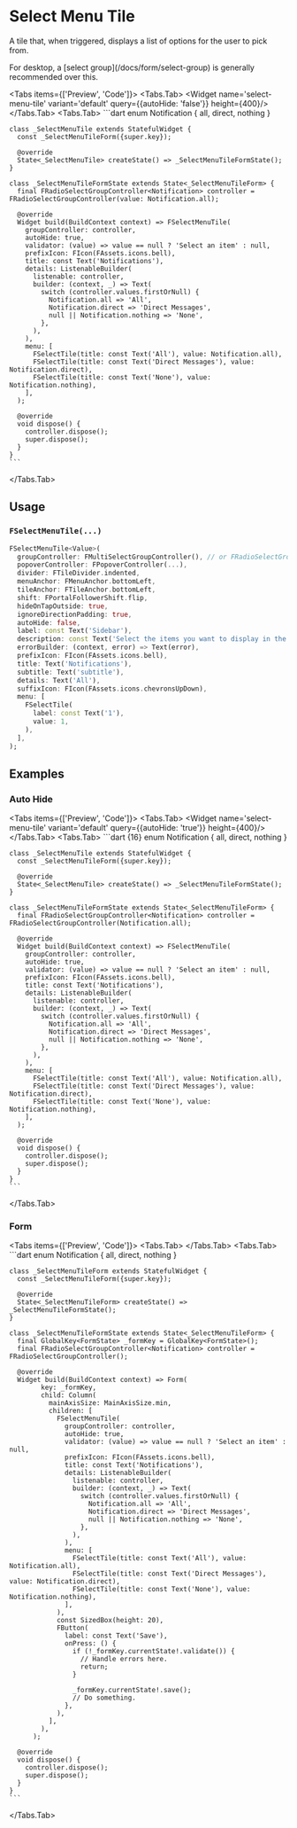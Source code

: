 
# Select Menu Tile
A tile that, when triggered, displays a list of options for the user to pick from.

<LinkBadgeGroup>
    <LinkBadge label="API Reference" href="https://pub.dev/documentation/forui/latest/forui.widgets.select-menu-tile/forui.widgets.select-menu-tile-library.html"/>
</LinkBadgeGroup>

<Callout type="info">
    For desktop, a [select group](/docs/form/select-group) is generally recommended over this.
</Callout>

<Tabs items={['Preview', 'Code']}>
  <Tabs.Tab>
    <Widget name='select-menu-tile' variant='default' query={{autoHide: 'false'}} height={400}/>
  </Tabs.Tab>
  <Tabs.Tab>
    ```dart
    enum Notification { all, direct, nothing }

    class _SelectMenuTile extends StatefulWidget {
      const _SelectMenuTileForm({super.key});

      @override
      State<_SelectMenuTile> createState() => _SelectMenuTileFormState();
    }

    class _SelectMenuTileFormState extends State<_SelectMenuTileForm> {
      final FRadioSelectGroupController<Notification> controller = FRadioSelectGroupController(value: Notification.all);

      @override
      Widget build(BuildContext context) => FSelectMenuTile(
        groupController: controller,
        autoHide: true,
        validator: (value) => value == null ? 'Select an item' : null,
        prefixIcon: FIcon(FAssets.icons.bell),
        title: const Text('Notifications'),
        details: ListenableBuilder(
          listenable: controller,
          builder: (context, _) => Text(
            switch (controller.values.firstOrNull) {
              Notification.all => 'All',
              Notification.direct => 'Direct Messages',
              null || Notification.nothing => 'None',
            },
          ),
        ),
        menu: [
          FSelectTile(title: const Text('All'), value: Notification.all),
          FSelectTile(title: const Text('Direct Messages'), value: Notification.direct),
          FSelectTile(title: const Text('None'), value: Notification.nothing),
        ],
      );

      @override
      void dispose() {
        controller.dispose();
        super.dispose();
      }
    }
    ```
  </Tabs.Tab>
</Tabs>

## Usage

### `FSelectMenuTile(...)`

```dart
FSelectMenuTile<Value>(
  groupController: FMultiSelectGroupController(), // or FRadioSelectGroupController()
  popoverController: FPopoverController(...),
  divider: FTileDivider.indented,
  menuAnchor: FMenuAnchor.bottomLeft,
  tileAnchor: FTileAnchor.bottomLeft,
  shift: FPortalFollowerShift.flip,
  hideOnTapOutside: true,
  ignoreDirectionPadding: true,
  autoHide: false,
  label: const Text('Sidebar'),
  description: const Text('Select the items you want to display in the sidebar.'),
  errorBuilder: (context, error) => Text(error),
  prefixIcon: FIcon(FAssets.icons.bell),
  title: Text('Notifications'),
  subtitle: Text('subtitle'),
  details: Text('All'),
  suffixIcon: FIcon(FAssets.icons.chevronsUpDown),
  menu: [
    FSelectTile(
      label: const Text('1'),
      value: 1,
    ),
  ],
);
```

## Examples

### Auto Hide

<Tabs items={['Preview', 'Code']}>
  <Tabs.Tab>
    <Widget name='select-menu-tile' variant='default' query={{autoHide: 'true'}} height={400}/>
  </Tabs.Tab>
  <Tabs.Tab>
    ```dart {16}
    enum Notification { all, direct, nothing }

    class _SelectMenuTile extends StatefulWidget {
      const _SelectMenuTileForm({super.key});

      @override
      State<_SelectMenuTile> createState() => _SelectMenuTileFormState();
    }

    class _SelectMenuTileFormState extends State<_SelectMenuTileForm> {
      final FRadioSelectGroupController<Notification> controller = FRadioSelectGroupController(Notification.all);

      @override
      Widget build(BuildContext context) => FSelectMenuTile(
        groupController: controller,
        autoHide: true,
        validator: (value) => value == null ? 'Select an item' : null,
        prefixIcon: FIcon(FAssets.icons.bell),
        title: const Text('Notifications'),
        details: ListenableBuilder(
          listenable: controller,
          builder: (context, _) => Text(
            switch (controller.values.firstOrNull) {
              Notification.all => 'All',
              Notification.direct => 'Direct Messages',
              null || Notification.nothing => 'None',
            },
          ),
        ),
        menu: [
          FSelectTile(title: const Text('All'), value: Notification.all),
          FSelectTile(title: const Text('Direct Messages'), value: Notification.direct),
          FSelectTile(title: const Text('None'), value: Notification.nothing),
        ],
      );

      @override
      void dispose() {
        controller.dispose();
        super.dispose();
      }
    }
    ```
  </Tabs.Tab>
</Tabs>


### Form

<Tabs items={['Preview', 'Code']}>
  <Tabs.Tab>
    <Widget name='select-menu-tile' variant='form' query={{}} height={300}/>
  </Tabs.Tab>
  <Tabs.Tab>
    ```dart
    enum Notification { all, direct, nothing }

    class _SelectMenuTileForm extends StatefulWidget {
      const _SelectMenuTileForm({super.key});

      @override
      State<_SelectMenuTileForm> createState() => _SelectMenuTileFormState();
    }

    class _SelectMenuTileFormState extends State<_SelectMenuTileForm> {
      final GlobalKey<FormState> _formKey = GlobalKey<FormState>();
      final FRadioSelectGroupController<Notification> controller = FRadioSelectGroupController();

      @override
      Widget build(BuildContext context) => Form(
            key: _formKey,
            child: Column(
              mainAxisSize: MainAxisSize.min,
              children: [
                FSelectMenuTile(
                  groupController: controller,
                  autoHide: true,
                  validator: (value) => value == null ? 'Select an item' : null,
                  prefixIcon: FIcon(FAssets.icons.bell),
                  title: const Text('Notifications'),
                  details: ListenableBuilder(
                    listenable: controller,
                    builder: (context, _) => Text(
                      switch (controller.values.firstOrNull) {
                        Notification.all => 'All',
                        Notification.direct => 'Direct Messages',
                        null || Notification.nothing => 'None',
                      },
                    ),
                  ),
                  menu: [
                    FSelectTile(title: const Text('All'), value: Notification.all),
                    FSelectTile(title: const Text('Direct Messages'), value: Notification.direct),
                    FSelectTile(title: const Text('None'), value: Notification.nothing),
                  ],
                ),
                const SizedBox(height: 20),
                FButton(
                  label: const Text('Save'),
                  onPress: () {
                    if (!_formKey.currentState!.validate()) {
                      // Handle errors here.
                      return;
                    }

                    _formKey.currentState!.save();
                    // Do something.
                  },
                ),
              ],
            ),
          );

      @override
      void dispose() {
        controller.dispose();
        super.dispose();
      }
    }
    ```
  </Tabs.Tab>
</Tabs>

